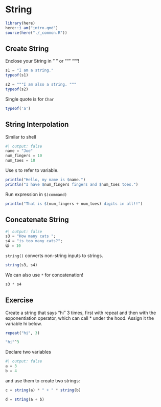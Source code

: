 # String

```r
library(here)
here::i_am("intro.qmd")
source(here("./_common.R"))
```


## Create String

Enclose your String in " " or """ """!

```julia
s1 = "I am a string."
typeof(s1)
```

```julia
s2 = """I am also a string. """
typeof(s2)
```

Single quote is for `Char`

```julia
typeof('a')
```

## String Interpolation

Similar to shell

```julia
#| output: false
name = "Joe"
num_fingers = 10
num_toes = 10
```

Use `$` to refer to variable.

```julia
println("Hello, my name is $name.")
println("I have $num_fingers fingers and $num_toes toes.")
```

Run expression in `$(command)`

```julia
println("That is $(num_fingers + num_toes) digits in all!!")
```

## Concatenate String

```julia
#| output: false
s3 = "How many cats ";
s4 = "is too many cats?";
😺 = 10
```

`string()` converts non-string inputs to strings.

```julia
string(s3, s4)
```

We can also use `*` for concatenation!

```julia
s3 * s4
```


## Exercise

Create a string that says "hi" 3 times, first with repeat and then with the exponentiation operator, which can call * under the hood. Assign it the variable hi below.

```julia
repeat("hi", 3)
```

```julia
"hi"^3
```


Declare two variables


```julia
#| output: false
a = 3
b = 4
```

and use them to create two strings:

```julia
c = string(a) * " + " * string(b)
```

```julia
d = string(a + b)
```